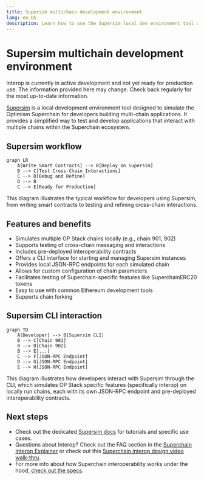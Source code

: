 ```yaml
---
title: Supersim multichain development environment
lang: en-US
description: Learn how to use the Supersim local dev environment tool designed to simulate the Optimism Superchain.
---
```



# Supersim multichain development environment

<Callout>
  Interop is currently in active development and not yet ready for production use. The information provided here may change. Check back regularly for the most up-to-date information.
</Callout>

[Supersim](https://github.com/ethereum-optimism/Supersim) is a local development environment tool designed to simulate the Optimism Superchain for developers building multi-chain applications. It provides a simplified way to test and develop applications that interact with multiple chains within the Superchain ecosystem.

## Supersim workflow

```mermaid
graph LR
    A[Write Smart Contracts] --> B[Deploy on Supersim]
    B --> C[Test Cross-Chain Interactions]
    C --> D[Debug and Refine]
    D --> B
    C --> E[Ready for Production]
```

This diagram illustrates the typical workflow for developers using Supersim, from writing smart contracts to testing and refining cross-chain interactions.

## Features and benefits

*   Simulates multiple OP Stack chains locally (e.g., chain 901, 902)
*   Supports testing of cross-chain messaging and interactions
*   Includes pre-deployed interoperability contracts
*   Offers a CLI interface for starting and managing Supersim instances
*   Provides local JSON-RPC endpoints for each simulated chain
*   Allows for custom configuration of chain parameters
*   Facilitates testing of Superchain-specific features like SuperchainERC20 tokens
*   Easy to use with common Ethereum development tools 
*   Supports chain forking

## Supersim CLI interaction

```mermaid
graph TD
    A[Developer] --> B[Supersim CLI]
    B --> C[Chain 901]
    B --> D[Chain 902]
    B --> E[...]
    C --> F[JSON-RPC Endpoint]
    D --> G[JSON-RPC Endpoint]
    E --> H[JSON-RPC Endpoint]
```

This diagram illustrates how developers interact with Supersim through the CLI, which simulates OP Stack specific features (specifically interop) on locally run chains, each with its own JSON-RPC endpoint and pre-deployed interoperability contracts.

## Next steps

*   Check out the dedicated [Supersim docs](https://Supersim.pages.dev/) for tutorials and specific use cases.
*   Questions about Interop? Check out the FAQ section in the [Superchain Interop Explainer](/stack/protocol/interop/explainer#faqs) or check out this [Superchain interop design video walk-thru](https://www.youtube.com/watch?v=FKc5RgjtGes).
*   For more info about how Superchain interoperability works under the hood, [check out the specs](https://specs.optimism.io/interop/overview.html).
